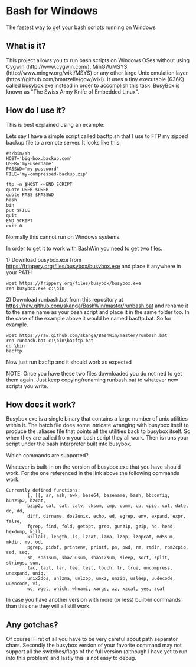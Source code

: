 = Bash for Windows =
The fastest way to get your bash scripts running on Windows

== What is it? ==

This project allows you to run bash scripts on Windows OSes without using Cygwin (http://www.cygwin.com/), MinGW/MSYS (http://www.mingw.org/wiki/MSYS) or any other large Unix emulation layer (https://github.com/bmatzelle/gow/wiki). It uses a tiny executable (636K) called busybox.exe instead in order to accomplish this task. BusyBox is known as "The Swiss Army Knife of Embedded Linux".

== How do I use it? ==

This is best explained using an example:

Lets say I have a simple script called bacftp.sh that I use to FTP my zipped backup file to a remote server. It looks like this:

<pre>
#!/bin/sh
HOST='big-box.backup.com'
USER='my-username'
PASSWD='my-password'
FILE='my-compressed-backup.zip'

ftp -n $HOST <<END_SCRIPT
quote USER $USER
quote PASS $PASSWD
hash
bin
put $FILE
quit
END_SCRIPT
exit 0
</pre>

Normally this cannot run on Windows systems. 

In order to get it to work with BashWin you need to get two files.

1) Download busybox.exe from https://frippery.org/files/busybox/busybox.exe and place it anywhere in your PATH
<pre>
wget https://frippery.org/files/busybox/busybox.exe
ren busybox.exe c:\bin
</pre>

2) Download runbash.bat from this repository at https://raw.github.com/skanga/BashWin/master/runbash.bat and rename it to the same name as your bash script and place it in the same folder too. In the case of the example above it would be named bacftp.bat. So for example.
<pre>
wget https://raw.github.com/skanga/BashWin/master/runbash.bat
ren runbash.bat c:\bin\bacftp.bat
cd \bin
bacftp
</pre>

Now just run bacftp and it should work as expected

NOTE: Once you have these two files downloaded you do not ned to get them again. Just keep copying/renaming runbash.bat to whatever new scripts you write.

== How does it work? ==

Busybox.exe is a single binary that contains a large number of unix utilities within it. The batch file does some intricate wranging with busybox itself to produce the .aliases file that points all the utilities back to busybox itself. So when they are called from your bash script they all work. Then is runs your script under the bash interpreter built into busybox.

Which commands are supported?

Whatever is built-in on the version of busybox.exe that you have should work. For the one referenced in the link above the following commands work.

<pre>
Currently defined functions:
        [, [[, ar, ash, awk, base64, basename, bash, bbconfig, bunzip2, bzcat,
        bzip2, cal, cat, catv, cksum, cmp, comm, cp, cpio, cut, date, dc, dd,
        diff, dirname, dos2unix, echo, ed, egrep, env, expand, expr, false,
        fgrep, find, fold, getopt, grep, gunzip, gzip, hd, head, hexdump, kill,
        killall, length, ls, lzcat, lzma, lzop, lzopcat, md5sum, mkdir, mv, od,
        pgrep, pidof, printenv, printf, ps, pwd, rm, rmdir, rpm2cpio, sed, seq,
        sh, sha1sum, sha256sum, sha512sum, sleep, sort, split, strings, sum,
        tac, tail, tar, tee, test, touch, tr, true, uncompress, unexpand, uniq,
        unix2dos, unlzma, unlzop, unxz, unzip, usleep, uudecode, uuencode, vi,
        wc, wget, which, whoami, xargs, xz, xzcat, yes, zcat
</pre>

In case you have another version with more (or less) built-in commands than this one they will all still work.

== Any gotchas? ==

Of course! First of all you have to be very careful about path separator chars. Secondly the busybox version of your favorite command may not support all the switches/flags of the full version (although I have yet to run into this problem) and lastly this is not easy to debug.
